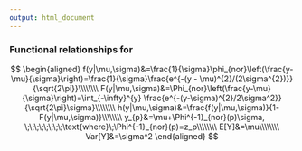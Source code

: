 ```yaml
---
output: html_document
---
```


### Functional relationships for <script type="math/tex">\;Y \sim NOR(\mu,\sigma),\;\;Y\in(-\infty,\infty)</script>

$$
\begin{aligned}
f(y|\mu,\sigma)&=\frac{1}{\sigma}\phi_{nor}\left(\frac{y-\mu}{\sigma}\right)=\frac{1}{\sigma}\frac{e^{-(y - \mu)^{2}/(2\sigma^{2})}}{\sqrt{2\pi}}\\\\\\\\
F(y|\mu,\sigma)&=\Phi_{nor}\left(\frac{y-\mu}{\sigma}\right)=\int_{-\infty}^{y} \frac{e^{-(y-\sigma)^{2}/2\sigma^2}} {\sqrt{2\pi}\sigma}\\\\\\\\
h(y|\mu,\sigma)&=\frac{f(y|\mu,\sigma)}{1-F(y|\mu,\sigma)}\\\\\\\\
y_{p}&=\mu+\Phi^{-1}_{nor}(p)\sigma, \;\;\;\;\;\;\;\;\text{where}\;\Phi^{-1}_{nor}(p)=z_p\\\\\\\\
E[Y]&=\mu\\\\\\\\
Var[Y]&=\sigma^2
\end{aligned}
$$
